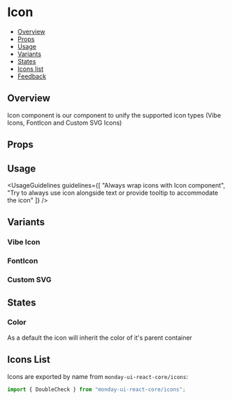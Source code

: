 
<Meta of={IconStories} />

# Icon

- [Overview](#overview)
- [Props](#props)
- [Usage](#usage)
- [Variants](#variants)
- [States](#states)
- [Icons list](#icons-list)
- [Feedback](#feedback)

## Overview

Icon component is our component to unify the supported icon types (Vibe Icons, FontIcon and Custom SVG Icons)

<Canvas>
  <Story of={IconStories.Overview} />
</Canvas>

## Props

<Controls />

## Usage

<UsageGuidelines
  guidelines={[
    "Always wrap icons with Icon component",
    "Try to always use icon alongside text or provide tooltip to accommodate the icon"
  ]}
/>

## Variants

### Vibe Icon

<Canvas>
  <Story of={IconStories.VibeIcon} />
</Canvas>

### FontIcon

<Canvas>
  <Story of={IconStories.FontIcon} />
</Canvas>

### Custom SVG

<Canvas>
  <Story of={IconStories.CustomSvg} />
</Canvas>

## States

### Color

As a default the icon will inherit the color of it's parent container

<Canvas>
  <Story of={IconStories.Color} />
</Canvas>

## Icons List

Icons are exported by name from `monday-ui-react-core/icons`:

```javascript
import { DoubleCheck } from "monday-ui-react-core/icons";
```

<Canvas>
  <Story of={IconStories.IconsListStory} />
</Canvas>
